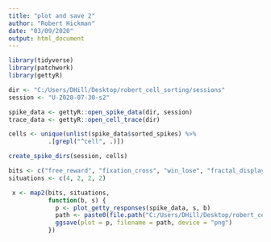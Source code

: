 ```yaml
---
title: "plot and save 2"
author: "Robert Hickman"
date: "03/09/2020"
output: html_document
---
```


```r
library(tidyverse)
library(patchwork)
library(gettyR)

```

```r
dir <- "C:/Users/DHill/Desktop/robert_cell_sorting/sessions"
session <- "U-2020-07-30-s2"

spike_data <- gettyR::open_spike_data(dir, session) 
trace_data <- gettyR::open_cell_trace(dir)

```

```r
cells <- unique(unlist(spike_data$sorted_spikes) %>%
           .[grepl("^cell", .)])

create_spike_dirs(session, cells)
```
```r
bits <- c("free_reward", "fixation_cross", "win_lose", "fractal_display")
situations <- c(4, 2, 2, 2)

 x <- map2(bits, situations,
           function(b, s) {
             p <- plot_getty_responses(spike_data, s, b)
             path <- paste0(file.path("C:/Users/DHill/Desktop/robert_cell_sorting/sessions", session, "figures/unsorted_responses", b), ".png")
             ggsave(plot = p, filename = path, device = "png")
           })

```

